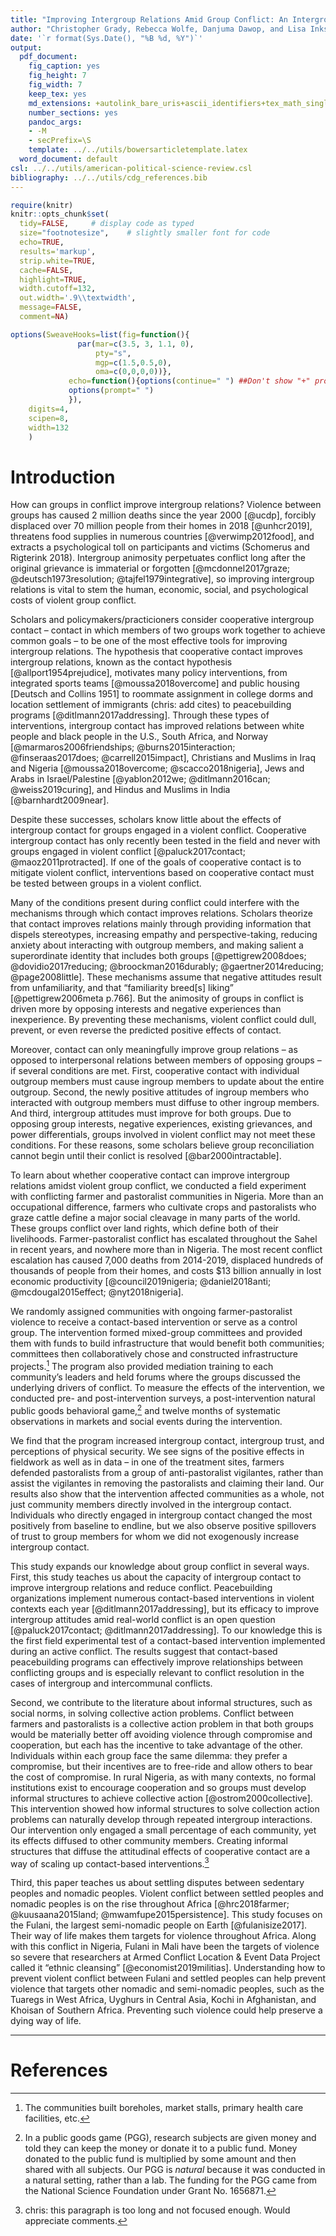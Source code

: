 ```yaml
---
title: "Improving Intergroup Relations Amid Group Conflict: An Intergroup Contact Field Experiment in Nigeria - Introduction"
author: "Christopher Grady, Rebecca Wolfe, Danjuma Dawop, and Lisa Inks"
date: '`r format(Sys.Date(), "%B %d, %Y")`'
output:
  pdf_document:
    fig_caption: yes
    fig_height: 7
    fig_width: 7
    keep_tex: yes
    md_extensions: +autolink_bare_uris+ascii_identifiers+tex_math_single_backslash
    number_sections: yes
    pandoc_args:
    - -M
    - secPrefix=\S
    template: ../../utils/bowersarticletemplate.latex
  word_document: default
csl: ../../utils/american-political-science-review.csl
bibliography: ../../utils/cdg_references.bib
---
```


```r
require(knitr)
knitr::opts_chunk$set(
  tidy=FALSE,     # display code as typed
  size="footnotesize",    # slightly smaller font for code
  echo=TRUE,
  results='markup',
  strip.white=TRUE,
  cache=FALSE,
  highlight=TRUE,
  width.cutoff=132,
  out.width='.9\\textwidth',
  message=FALSE,
  comment=NA)

options(SweaveHooks=list(fig=function(){
			   par(mar=c(3.5, 3, 1.1, 0),
			       pty="s",
			       mgp=c(1.5,0.5,0),
			       oma=c(0,0,0,0))},
			 echo=function(){options(continue=" ") ##Don't show "+" prompts,
			 options(prompt=" ")
			 }),
	digits=4,
	scipen=8,
	width=132
	)
```


# Introduction

How can groups in conflict improve intergroup relations?  Violence between groups has caused 2 million deaths since the year 2000 [@ucdp], forcibly displaced over 70 million people from their homes in 2018 [@unhcr2019], threatens food supplies in numerous countries [@verwimp2012food], and extracts a psychological toll on participants and victims (Schomerus and Rigterink 2018).  Intergroup animosity perpetuates conflict long after the original grievance is immaterial or forgotten [@mcdonnel2017graze; @deutsch1973resolution; @tajfel1979integrative], so improving intergroup relations is vital to stem the human, economic, social, and psychological costs of violent group conflict.

Scholars and policymakers/practicioners consider cooperative intergroup contact -- contact in which members of two groups work together to achieve common goals -- to be one of the most effective tools for improving intergroup relations.  The hypothesis that cooperative contact improves intergroup relations, known as the contact hypothesis [@allport1954prejudice], motivates many policy interventions, from integrated sports teams [@moussa2018overcome] and public housing [Deutsch and Collins 1951] to roommate assignment in college dorms and location settlement of immigrants (chris: add cites) to peacebuilding programs [@ditlmann2017addressing].  Through these types of interventions, intergroup contact has improved relations between white people and black people in the U.S., South Africa, and Norway [@marmaros2006friendships; @burns2015interaction; @finseraas2017does; @carrell2015impact], Christians and Muslims in Iraq and Nigeria [@moussa2018overcome; @scacco2018nigeria], Jews and Arabs in Israel/Palestine [@yablon2012we; @ditlmann2016can; @weiss2019curing], and Hindus and Muslims in India [@barnhardt2009near].

<!--chris: plan to combine next two paragraphs.  Keep first sentence of firsts paragraph only. -->
Despite these successes, scholars know little about the effects of intergroup contact for groups engaged in a violent conflict.  Cooperative intergroup contact has only recently been tested in the field and never with groups engaged in violent conflict [@paluck2017contact; @maoz2011protracted].  If one of the goals of cooperative contact is to mitigate violent conflict, interventions based on cooperative contact must be tested between groups in a violent conflict.

Many of the conditions present during conflict could interfere with the mechanisms through which contact improves relations.  Scholars theorize that contact improves relations mainly through providing information that dispels stereotypes, increasing empathy and perspective-taking, reducing anxiety about interacting with outgroup members, and making salient a superordinate identity that includes both groups [@pettigrew2008does; @dovidio2017reducing; @broockman2016durably; @gaertner2014reducing; @page2008little].  These mechanisms assume that negative attitudes result from unfamiliarity, and that "familiarity breed[s] liking" [@pettigrew2006meta p.766].  But the animosity of groups in conflict is driven more by opposing interests and negative experiences than inexperience.  By preventing these mechanisms, violent conflict could dull, prevent, or even reverse the predicted positive effects of contact.

Moreover, contact can only meaningfully improve group relations -- as opposed to interpersonal relations between members of opposing groups -- if several conditions are met.  First, cooperative contact with individual outgroup members must cause ingroup members to update about the entire outgroup.  Second, the newly positive attitudes of ingroup members who interacted with outgroup members must diffuse to other ingroup members.  And third, intergroup attitudes must improve for both groups.  Due to opposing group interests, negative experiences, existing grievances, and power differentials, groups involved in violent conflict may not meet these conditions.  For these reasons, some scholars believe group reconciliation cannot begin until their conlict is resolved [@bar2000intractable].   

<!--chris: here could add paragraph about how contact would work amid conflict? -->

To learn about whether cooperative contact can improve intergroup relations amidst violent group conflict, we conducted a field experiment with conflicting farmer and pastoralist communities in Nigeria.  More than an occupational difference, farmers who cultivate crops and pastoralists who graze cattle define a major social cleavage in many parts of the world.  These groups conflict over land rights, which define both of their livelihoods.  Farmer-pastoralist conflict has escalated throughout the Sahel in recent years, and nowhere more than in Nigeria.  The most recent conflict escalation has caused 7,000 deaths from 2014-2019, displaced hundreds of thousands of people from their homes, and costs $13 billion annually in lost economic productivity [@council2019nigeria; @daniel2018anti; @mcdougal2015effect; @nyt2018nigeria]<!--don't need to cite news articles like this. you can give an address / identifier / link /etc in a footnote -->.

We randomly assigned communities with ongoing farmer-pastoralist violence to receive a contact-based intervention or serve as a control group.  The intervention formed mixed-group committees and provided them with funds to build infrastructure that would benefit both communities; committees then collaboratively chose and constructed infrastructure projects.^[The communities built boreholes, market stalls, primary health care facilities, etc.]  The program also provided mediation training to each community's leaders and held forums where the groups discussed the underlying drivers of conflict.  To measure the effects of the intervention, we conducted pre- and post-intervention surveys, a post-intervention natural public goods behavioral game,[^PGG] and twelve months of systematic observations in markets and social events during the intervention.

[^PGG]: In a public goods game (PGG), research subjects are given money and told they can keep the money or donate it to a public fund.  Money donated to the public fund is multiplied by some amount and then shared with all subjects.  Our PGG is _natural_ because it was conducted in a natural setting, rather than a lab.  The funding for the PGG came from the National Science Foundation under Grant No. 1656871.

<!-- Findings. -->

We find that the program increased intergroup contact, intergroup trust, and perceptions of physical security.  We see signs of the positive effects in fieldwork as well as in data -- in one of the treatment sites, farmers defended pastoralists from a group of anti-pastoralist vigilantes, rather than assist the vigilantes in removing the pastoralists and claiming their land.  Our results also show that the intervention affected communities as a whole, not just community members directly involved in the intergroup contact.  Individuals who directly engaged in intergroup contact changed the most positively from baseline to endline, but we also observe positive spillovers of trust to group members for whom we did not exogenously increase intergroup contact.

This study expands our knowledge about group conflict in several ways.  First, this study teaches us about the capacity of intergroup contact to improve intergroup relations and reduce conflict.  Peacebuilding organizations implement numerous contact-based interventions in violent contexts each year [@ditlmann2017addressing], but its efficacy to improve intergroup attitudes amid real-world conflict is an open question [@paluck2017contact; @ditlmann2017addressing].  To our knowledge this is the first field experimental test of a contact-based intervention implemented during an active conflict.  The results suggest that contact-based peacebuilding programs can effectively improve relationships between conflicting groups and is especially relevant to conflict resolution in the cases of intergroup and intercommunal conflicts.

Second, we contribute to the literature about informal structures, such as social norms, in solving collective action problems.  Conflict between farmers and pastoralists is a collective action problem in that both groups would be materially better off avoiding violence through compromise and cooperation, but each has the incentive to take advantage of the other.  Individuals within each group face the same dilemma: they prefer a compromise, but their incentives are to free-ride and allow others to bear the cost of compromise.  In rural Nigeria, as with many contexts, no formal institutions exist to encourage cooperation and so groups must develop informal structures to achieve collective action [@ostrom2000collective].  This intervention showed how informal structures to solve collection action problems can naturally develop through repeated intergroup interactions.  Our intervention only engaged a small percentage of each community, yet its effects diffused to other community members.  Creating informal structures that diffuse the attitudinal effects of cooperative contact are a way of scaling up contact-based interventions.^[chris: this paragraph is too long and not focused enough.  Would appreciate comments.]

Third, this paper teaches us about settling disputes between sedentary peoples and nomadic peoples.  Violent conflict between settled peoples and nomadic peoples is on the rise throughout Africa [@hrc2018farmer; @kuusaana2015land; @mwamfupe2015persistence].  This study focuses on the Fulani, the largest semi-nomadic people on Earth [@fulanisize2017].  Their way of life makes them targets for violence throughout Africa.  Along with this conflict in Nigeria, Fulani in Mali have been the targets of violence so severe that researchers at Armed Conflict Location & Event Data Project called it "ethnic cleansing" [@economist2019militias].  Understanding how to prevent violent conflict between Fulani and settled peoples can help prevent violence that targets other nomadic and semi-nomadic peoples, such as the Tuaregs in West Africa, Uyghurs in Central Asia, Kochi in Afghanistan, and Khoisan of Southern Africa.  Preventing such violence could help preserve a dying way of life.



*********

<!--
chris: biased perceptions.
Once conflict between two groups begins, the
violence escalation cycle is triggered. Group A
experiences Group B’s retaliation, which causes
Group A’s members to have high levels of
aggressive affect, to perceive Group B as hostile
and aggressive, and to experience heightened
arousal. These internal states cause members of Group A to act impulsively on their immediate
appraisal of Group B as hostile and threatening.
Group B then experiences the impulsively aggressive
act from Group A, which sets in motion
the same set of internal states and appraisal
and decision processes that result in an even
more aggressive retaliation (see Figure 2). Both
groups will trade increasingly aggressive retaliations
back and forth, which can result in the
widespread destruction of human life and property.
[@deWall2011aggression]


In most such cases,
members of conflicting societies or groups view the conflict through a unidimensional,
biased lens and therefore perceive the other group’s actions
as unjust, unfair, and incompatible with acceptable norms (White, 1970).
Often these perceptions are amplified by blindness to the previous wrongdoings
of one’s own group, which are considered by the opponents to
be the reasons for their current actions or statements (Bar-Tal & Halperin,
2010).
Given these biased appraisals, it is not surprising that intergroup anger
is a pivotal emotion in every conflict
[@halperin2011emotional]

-->


# References